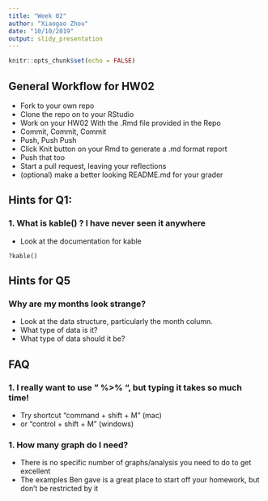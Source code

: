 ```yaml
---
title: "Week 02"
author: "Xiaogao Zhou"
date: "10/10/2019"
output: slidy_presentation
---
```


```r
knitr::opts_chunk$set(echo = FALSE)
```

## General Workflow for HW02

- Fork to your own repo
- Clone the repo on to your RStudio
- Work on your HW02 With the .Rmd file provided in the Repo
- Commit, Commit, Commit
- Push, Push Push
- Click Knit button on your Rmd to generate a .md format report
- Push that too
- Start a pull request, leaving your reflections
- (optional) make a better looking README.md for your grader

## Hints for Q1:

### 1. What is kable() ? I have never seen it anywhere

- Look at the documentation for kable

```
?kable()
```

## Hints for Q5 

### Why are my months look strange? 

- Look at the data structure, particularly the month column. 
- What type of data is it? 
- What type of data should it be? 


## FAQ

### 1. I really want to use " %>% ", but typing it takes so much time!

- Try shortcut "command + shift + M" (mac)
- or "control + shift + M" (windows)

### 1. How many graph do I need? 

- There is no specific number of graphs/analysis you need to do to get excellent 
- The examples Ben gave is a great place to start off your homework, but don't be restricted by it